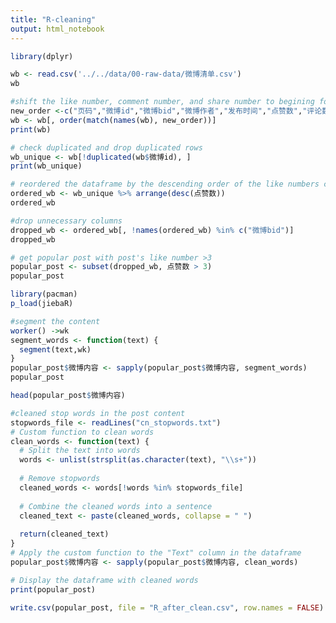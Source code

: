 ```yaml
---
title: "R-cleaning"
output: html_notebook
---
```



```r
library(dplyr)
```

```r
wb <- read.csv('../../data/00-raw-data/微博清单.csv')
wb
```
```r
#shift the like number, comment number, and share number to begining for better reference
new_order <-c("页码","微博id","微博bid","微博作者","发布时间","点赞数","评论数","转发数","微博内容")
wb <- wb[, order(match(names(wb), new_order))]
print(wb)
```

```r
# check duplicated and drop duplicated rows
wb_unique <- wb[!duplicated(wb$微博id), ]
print(wb_unique)
```


```r
# reordered the dataframe by the descending order of the like numbers column
ordered_wb <- wb_unique %>% arrange(desc(点赞数))
ordered_wb
```

```r
#drop unnecessary columns
dropped_wb <- ordered_wb[, !names(ordered_wb) %in% c("微博bid")]
dropped_wb
```
```r
# get popular post with post's like number >3
popular_post <- subset(dropped_wb, 点赞数 > 3)
popular_post
```
```r
library(pacman)
p_load(jiebaR)
```
```r
#segment the content
worker() ->wk
segment_words <- function(text) {
  segment(text,wk)
}
popular_post$微博内容 <- sapply(popular_post$微博内容, segment_words)
popular_post
```
```r
head(popular_post$微博内容)
```

```r
#cleaned stop words in the post content
stopwords_file <- readLines("cn_stopwords.txt")
# Custom function to clean words
clean_words <- function(text) {
  # Split the text into words
  words <- unlist(strsplit(as.character(text), "\\s+"))
  
  # Remove stopwords
  cleaned_words <- words[!words %in% stopwords_file]
  
  # Combine the cleaned words into a sentence
  cleaned_text <- paste(cleaned_words, collapse = " ")
  
  return(cleaned_text)
}
# Apply the custom function to the "Text" column in the dataframe
popular_post$微博内容 <- sapply(popular_post$微博内容, clean_words)

# Display the dataframe with cleaned words
print(popular_post)

```

```r
write.csv(popular_post, file = "R_after_clean.csv", row.names = FALSE)
```

